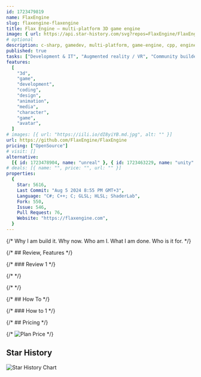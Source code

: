```yaml
---
id: 1723479819
name: FlaxEngine
slug: flaxengine-flaxengine
title: Flax Engine – multi-platform 3D game engine
image: { url: https://api.star-history.com/svg?repos=FlaxEngine/FlaxEngine }
# optional
description: c-sharp, gamedev, multi-platform, game-engine, cpp, engine, game-development, flax, flax-engine, flaxengine,  ,
published: true
tasks: ["Development & IT", "Augmented reality / VR", "Community builders"]
features:
  [
    "3d",
    "game",
    "development",
    "coding",
    "design",
    "animation",
    "media",
    "character",
    "game",
    "avatar",
  ]
# images: [{ url: "https://iili.io/dI8yiYB.md.jpg", alt: "" }]
url: https://github.com/FlaxEngine/FlaxEngine
pricing: ["OpenSource"]
# visit: []
alternative:
  [{ id: 1723478904, name: "unreal" }, { id: 1723463229, name: "unity" }]
# deals: [{ name: "", price: "", url: "" }]
properties:
  {
    Star: 5616,
    Last Commit: "Aug 5 2024 8:55 PM GMT+3",
    Language: "C#; C++; C; GLSL; HLSL; ShaderLab",
    Fork: 550,
    Issue: 546,
    Pull Request: 76,
    Website: "https://flaxengine.com",
  }
---
```


{/* Why I am build it. Why now. Who am I. What I am done. Who is it for. */}

{/* ## Review, Features */}

{/* ### Review 1 */}

{/* <DetailYoutube videoId="" startTime={0} /> */}

{/* <Twitters ids=[] /> */}

{/* ## How To */}

{/* ### How to 1 */}

{/* ## Pricing */}

{/* <Img src="" alt="Plan Price" /> */}

## Star History

![Star History Chart](https://api.star-history.com/svg?repos=FlaxEngine/FlaxEngine)
